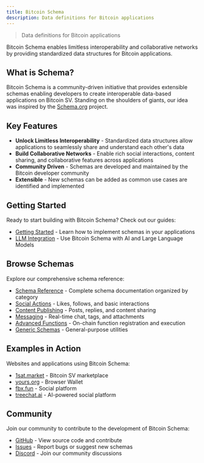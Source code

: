 ```yaml
---
title: Bitcoin Schema
description: Data definitions for Bitcoin applications
---
```


> Data definitions for Bitcoin applications

Bitcoin Schema enables limitless interoperability and collaborative networks by providing standardized data structures for Bitcoin applications.

## What is Schema?

Bitcoin Schema is a community-driven initiative that provides extensible schemas enabling developers to create interoperable data-based applications on Bitcoin SV. Standing on the shoulders of giants, our idea was inspired by the [Schema.org](https://schema.org) project.

## Key Features

- **Unlock Limitless Interoperability** - Standardized data structures allow applications to seamlessly share and understand each other's data
- **Build Collaborative Networks** - Enable rich social interactions, content sharing, and collaborative features across applications
- **Community Driven** - Schemas are developed and maintained by the Bitcoin developer community
- **Extensible** - New schemas can be added as common use cases are identified and implemented

## Getting Started

Ready to start building with Bitcoin Schema? Check out our guides:

- [Getting Started](/docs/getting-started) - Learn how to implement schemas in your applications
- [LLM Integration](/docs/llm-integration) - Use Bitcoin Schema with AI and Large Language Models

## Browse Schemas

Explore our comprehensive schema reference:

- [Schema Reference](/docs/schemas) - Complete schema documentation organized by category
- [Social Actions](/docs/schemas/social-actions) - Likes, follows, and basic interactions
- [Content Publishing](/docs/schemas/content) - Posts, replies, and content sharing
- [Messaging](/docs/schemas/messaging) - Real-time chat, tags, and attachments
- [Advanced Functions](/docs/schemas/advanced) - On-chain function registration and execution
- [Generic Schemas](/docs/schemas/generic) - General-purpose utilities

## Examples in Action

Websites and applications using Bitcoin Schema:

- [1sat.market](https://1sat.market) - Bitcoin SV marketplace
- [yours.org](https://yours.org) - Browser Wallet
- [fbx.fun](https://fbx.fun) - Social platform
- [treechat.ai](https://treechat.ai) - AI-powered social platform

## Community

Join our community to contribute to the development of Bitcoin Schema:

- [GitHub](https://github.com/b-open-io/bitcoinschema) - View source code and contribute
- [Issues](https://github.com/b-open-io/bitcoinschema/issues) - Report bugs or suggest new schemas
- [Discord](https://discord.gg/vqj6wpKeEn) - Join our community discussions